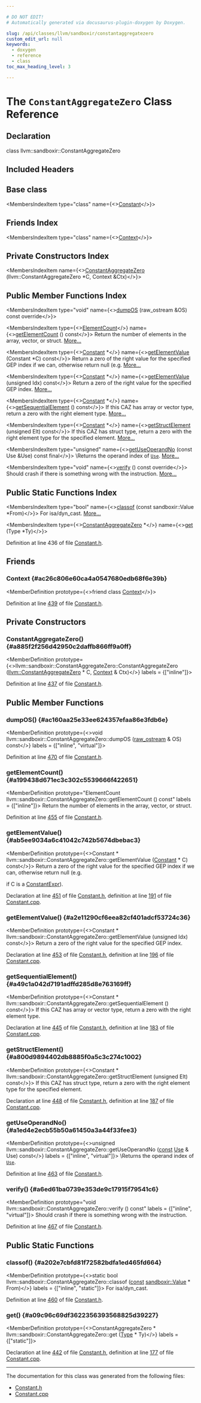 ```yaml
---

# DO NOT EDIT!
# Automatically generated via docusaurus-plugin-doxygen by Doxygen.

slug: /api/classes/llvm/sandboxir/constantaggregatezero
custom_edit_url: null
keywords:
  - doxygen
  - reference
  - class
toc_max_heading_level: 3

---
```





# The `ConstantAggregateZero` Class Reference

<DoxygenPage pluginConfig={pluginConfig}>



## Declaration

<CodeBlock>class llvm::sandboxir::ConstantAggregateZero</CodeBlock>

## Included Headers

<IncludesList>
<IncludesListItem
  filePath="llvm/SandboxIR/Constant.h"
  permalink="/docs/api/files/include/include/llvm/include/llvm/sandboxir/constant-h"
  isLocal="true" />
</IncludesList>

## Base class

<MembersIndex>

<MembersIndexItem
  type="class"
  name={<><a href="/docs/api/classes/llvm/sandboxir/constant">Constant</a></>}>
</MembersIndexItem>

</MembersIndex>

## Friends Index

<MembersIndex>

<MembersIndexItem
  type="class"
  name={<><a href="#ac26c806e60ca4a0547680edb68f6e39b">Context</a></>}>
</MembersIndexItem>

</MembersIndex>

## Private Constructors Index

<MembersIndex>

<MembersIndexItem
  name={<><a href="#a885f2f256d42950c2daffb866ff9a0ff">ConstantAggregateZero</a> (llvm::ConstantAggregateZero &#42;C, Context &amp;Ctx)</>}>
</MembersIndexItem>

</MembersIndex>

## Public Member Functions Index

<MembersIndex>

<MembersIndexItem
  type="void"
  name={<><a href="#ac160aa25e33ee624357efaa86e3fdb6e">dumpOS</a> (raw&#95;ostream &amp;OS) const override</>}>
</MembersIndexItem>

<MembersIndexItem
  type={<><a href="/docs/api/classes/llvm/elementcount">ElementCount</a></>}
  name={<><a href="#a199438d671ec3c302c5539666f422651">getElementCount</a> () const</>}>
Return the number of elements in the array, vector, or struct. <a href="#a199438d671ec3c302c5539666f422651">More...</a>
</MembersIndexItem>

<MembersIndexItem
  type={<><a href="/docs/api/classes/llvm/sandboxir/constant">Constant</a> &#42;</>}
  name={<><a href="#ab5ee9034a6c41042c742b5674dbebac3">getElementValue</a> (Constant &#42;C) const</>}>
Return a zero of the right value for the specified GEP index if we can, otherwise return null (e.g. <a href="#ab5ee9034a6c41042c742b5674dbebac3">More...</a>
</MembersIndexItem>

<MembersIndexItem
  type={<><a href="/docs/api/classes/llvm/sandboxir/constant">Constant</a> &#42;</>}
  name={<><a href="#a2e11290cf6eea82cf401adcf53724c36">getElementValue</a> (unsigned Idx) const</>}>
Return a zero of the right value for the specified GEP index. <a href="#a2e11290cf6eea82cf401adcf53724c36">More...</a>
</MembersIndexItem>

<MembersIndexItem
  type={<><a href="/docs/api/classes/llvm/sandboxir/constant">Constant</a> &#42;</>}
  name={<><a href="#a49c1a042d7191adffd285d8e763169ff">getSequentialElement</a> () const</>}>
If this CAZ has array or vector type, return a zero with the right element type. <a href="#a49c1a042d7191adffd285d8e763169ff">More...</a>
</MembersIndexItem>

<MembersIndexItem
  type={<><a href="/docs/api/classes/llvm/sandboxir/constant">Constant</a> &#42;</>}
  name={<><a href="#a800d9894402db8885f0a5c3c274c1002">getStructElement</a> (unsigned Elt) const</>}>
If this CAZ has struct type, return a zero with the right element type for the specified element. <a href="#a800d9894402db8885f0a5c3c274c1002">More...</a>
</MembersIndexItem>

<MembersIndexItem
  type="unsigned"
  name={<><a href="#a1ed4e2ecb55b50a61450a3a44f33fee3">getUseOperandNo</a> (const Use &amp;Use) const final</>}>
\\Returns the operand index of <code><a href="/docs/api/classes/llvm/sandboxir/use">Use</a></code>. <a href="#a1ed4e2ecb55b50a61450a3a44f33fee3">More...</a>
</MembersIndexItem>

<MembersIndexItem
  type="void"
  name={<><a href="#a6ed61ba0739e353de9c17915f79541c6">verify</a> () const override</>}>
Should crash if there is something wrong with the instruction. <a href="#a6ed61ba0739e353de9c17915f79541c6">More...</a>
</MembersIndexItem>

</MembersIndex>

## Public Static Functions Index

<MembersIndex>

<MembersIndexItem
  type="bool"
  name={<><a href="#a202e7cbfd81f72582bdfa1ed465fd664">classof</a> (const sandboxir::Value &#42;From)</>}>
For isa/dyn&#95;cast. <a href="#a202e7cbfd81f72582bdfa1ed465fd664">More...</a>
</MembersIndexItem>

<MembersIndexItem
  type={<><a href="/docs/api/classes/llvm/sandboxir/constantaggregatezero">ConstantAggregateZero</a> &#42;</>}
  name={<><a href="#a09c96c69df3622356393568825d39227">get</a> (Type &#42;Ty)</>}>
</MembersIndexItem>

</MembersIndex>


Definition at line 436 of file <a href="/docs/api/files/include/include/llvm/include/llvm/sandboxir/constant-h">Constant.h</a>.

<SectionDefinition>

## Friends

### Context {#ac26c806e60ca4a0547680edb68f6e39b}

<MemberDefinition
  prototype={<>friend class <a href="/docs/api/classes/llvm/sandboxir/context">Context</a></>}>

Definition at line <a href="/docs/api/files/include/include/llvm/include/llvm/sandboxir/constant-h/#l00439">439</a> of file <a href="/docs/api/files/include/include/llvm/include/llvm/sandboxir/constant-h">Constant.h</a>.
</MemberDefinition>

</SectionDefinition>

<SectionDefinition>

## Private Constructors

### ConstantAggregateZero() {#a885f2f256d42950c2daffb866ff9a0ff}

<MemberDefinition
  prototype={<>llvm::sandboxir::ConstantAggregateZero::ConstantAggregateZero (<a href="/docs/api/classes/llvm/constantaggregatezero">llvm::ConstantAggregateZero</a> &#42; C, <a href="/docs/api/classes/llvm/sandboxir/context">Context</a> &amp; Ctx)</>}
  labels = {["inline"]}>

Definition at line <a href="/docs/api/files/include/include/llvm/include/llvm/sandboxir/constant-h/#l00437">437</a> of file <a href="/docs/api/files/include/include/llvm/include/llvm/sandboxir/constant-h">Constant.h</a>.
</MemberDefinition>

</SectionDefinition>

<SectionDefinition>

## Public Member Functions

### dumpOS() {#ac160aa25e33ee624357efaa86e3fdb6e}

<MemberDefinition
  prototype={<>void llvm::sandboxir::ConstantAggregateZero::dumpOS (<a href="/docs/api/classes/llvm/raw-ostream">raw&#95;ostream</a> &amp; OS) const</>}
  labels = {["inline", "virtual"]}>

Definition at line <a href="/docs/api/files/include/include/llvm/include/llvm/sandboxir/constant-h/#l00470">470</a> of file <a href="/docs/api/files/include/include/llvm/include/llvm/sandboxir/constant-h">Constant.h</a>.
</MemberDefinition>

### getElementCount() {#a199438d671ec3c302c5539666f422651}

<MemberDefinition
  prototype="ElementCount llvm::sandboxir::ConstantAggregateZero::getElementCount () const"
  labels = {["inline"]}>
Return the number of elements in the array, vector, or struct.

Definition at line <a href="/docs/api/files/include/include/llvm/include/llvm/sandboxir/constant-h/#l00455">455</a> of file <a href="/docs/api/files/include/include/llvm/include/llvm/sandboxir/constant-h">Constant.h</a>.
</MemberDefinition>

### getElementValue() {#ab5ee9034a6c41042c742b5674dbebac3}

<MemberDefinition
  prototype={<>Constant &#42; llvm::sandboxir::ConstantAggregateZero::getElementValue (<a href="/docs/api/classes/llvm/sandboxir/constant">Constant</a> &#42; C) const</>}>
Return a zero of the right value for the specified GEP index if we can, otherwise return null (e.g.

if C is a <a href="/docs/api/classes/llvm/sandboxir/constantexpr">ConstantExpr</a>).

Declaration at line <a href="/docs/api/files/include/include/llvm/include/llvm/sandboxir/constant-h/#l00451">451</a> of file <a href="/docs/api/files/include/include/llvm/include/llvm/sandboxir/constant-h">Constant.h</a>, definition at line <a href="/docs/api/files/lib/lib/sandboxir/constant-cpp/#l00191">191</a> of file <a href="/docs/api/files/lib/lib/sandboxir/constant-cpp">Constant.cpp</a>.
</MemberDefinition>

### getElementValue() {#a2e11290cf6eea82cf401adcf53724c36}

<MemberDefinition
  prototype={<>Constant &#42; llvm::sandboxir::ConstantAggregateZero::getElementValue (unsigned Idx) const</>}>
Return a zero of the right value for the specified GEP index.

Declaration at line <a href="/docs/api/files/include/include/llvm/include/llvm/sandboxir/constant-h/#l00453">453</a> of file <a href="/docs/api/files/include/include/llvm/include/llvm/sandboxir/constant-h">Constant.h</a>, definition at line <a href="/docs/api/files/lib/lib/sandboxir/constant-cpp/#l00196">196</a> of file <a href="/docs/api/files/lib/lib/sandboxir/constant-cpp">Constant.cpp</a>.
</MemberDefinition>

### getSequentialElement() {#a49c1a042d7191adffd285d8e763169ff}

<MemberDefinition
  prototype={<>Constant &#42; llvm::sandboxir::ConstantAggregateZero::getSequentialElement () const</>}>
If this CAZ has array or vector type, return a zero with the right element type.

Declaration at line <a href="/docs/api/files/include/include/llvm/include/llvm/sandboxir/constant-h/#l00445">445</a> of file <a href="/docs/api/files/include/include/llvm/include/llvm/sandboxir/constant-h">Constant.h</a>, definition at line <a href="/docs/api/files/lib/lib/sandboxir/constant-cpp/#l00183">183</a> of file <a href="/docs/api/files/lib/lib/sandboxir/constant-cpp">Constant.cpp</a>.
</MemberDefinition>

### getStructElement() {#a800d9894402db8885f0a5c3c274c1002}

<MemberDefinition
  prototype={<>Constant &#42; llvm::sandboxir::ConstantAggregateZero::getStructElement (unsigned Elt) const</>}>
If this CAZ has struct type, return a zero with the right element type for the specified element.

Declaration at line <a href="/docs/api/files/include/include/llvm/include/llvm/sandboxir/constant-h/#l00448">448</a> of file <a href="/docs/api/files/include/include/llvm/include/llvm/sandboxir/constant-h">Constant.h</a>, definition at line <a href="/docs/api/files/lib/lib/sandboxir/constant-cpp/#l00187">187</a> of file <a href="/docs/api/files/lib/lib/sandboxir/constant-cpp">Constant.cpp</a>.
</MemberDefinition>

### getUseOperandNo() {#a1ed4e2ecb55b50a61450a3a44f33fee3}

<MemberDefinition
  prototype={<>unsigned llvm::sandboxir::ConstantAggregateZero::getUseOperandNo (<a href="/docs/api/files/lib/lib/target/lib/target/aarch64/aarch64promoteconstant-cpp/#a90f8350fecae261c25be85d38b451bff">const</a> <a href="/docs/api/classes/llvm/sandboxir/use">Use</a> &amp; Use) const</>}
  labels = {["inline", "virtual"]}>
\\Returns the operand index of <code><a href="/docs/api/classes/llvm/sandboxir/use">Use</a></code>.

Definition at line <a href="/docs/api/files/include/include/llvm/include/llvm/sandboxir/constant-h/#l00463">463</a> of file <a href="/docs/api/files/include/include/llvm/include/llvm/sandboxir/constant-h">Constant.h</a>.
</MemberDefinition>

### verify() {#a6ed61ba0739e353de9c17915f79541c6}

<MemberDefinition
  prototype="void llvm::sandboxir::ConstantAggregateZero::verify () const"
  labels = {["inline", "virtual"]}>
Should crash if there is something wrong with the instruction.

Definition at line <a href="/docs/api/files/include/include/llvm/include/llvm/sandboxir/constant-h/#l00467">467</a> of file <a href="/docs/api/files/include/include/llvm/include/llvm/sandboxir/constant-h">Constant.h</a>.
</MemberDefinition>

</SectionDefinition>

<SectionDefinition>

## Public Static Functions

### classof() {#a202e7cbfd81f72582bdfa1ed465fd664}

<MemberDefinition
  prototype={<>static bool llvm::sandboxir::ConstantAggregateZero::classof (<a href="/docs/api/files/lib/lib/target/lib/target/aarch64/aarch64promoteconstant-cpp/#a90f8350fecae261c25be85d38b451bff">const</a> <a href="/docs/api/classes/llvm/sandboxir/value">sandboxir::Value</a> &#42; From)</>}
  labels = {["inline", "static"]}>
For isa/dyn&#95;cast.

Definition at line <a href="/docs/api/files/include/include/llvm/include/llvm/sandboxir/constant-h/#l00460">460</a> of file <a href="/docs/api/files/include/include/llvm/include/llvm/sandboxir/constant-h">Constant.h</a>.
</MemberDefinition>

### get() {#a09c96c69df3622356393568825d39227}

<MemberDefinition
  prototype={<>ConstantAggregateZero &#42; llvm::sandboxir::ConstantAggregateZero::get (<a href="/docs/api/classes/llvm/sandboxir/type">Type</a> &#42; Ty)</>}
  labels = {["static"]}>

Declaration at line <a href="/docs/api/files/include/include/llvm/include/llvm/sandboxir/constant-h/#l00442">442</a> of file <a href="/docs/api/files/include/include/llvm/include/llvm/sandboxir/constant-h">Constant.h</a>, definition at line <a href="/docs/api/files/lib/lib/sandboxir/constant-cpp/#l00177">177</a> of file <a href="/docs/api/files/lib/lib/sandboxir/constant-cpp">Constant.cpp</a>.
</MemberDefinition>

</SectionDefinition>

<hr/>

The documentation for this class was generated from the following files:

<ul>
<li><a href="/docs/api/files/include/include/llvm/include/llvm/sandboxir/constant-h">Constant.h</a></li>
<li><a href="/docs/api/files/lib/lib/sandboxir/constant-cpp">Constant.cpp</a></li>
</ul>

</DoxygenPage>
